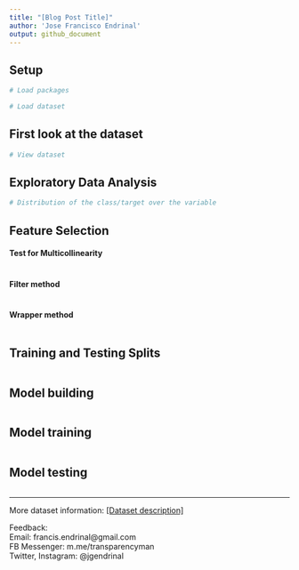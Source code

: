 ```yaml
---
title: "[Blog Post Title]"
author: 'Jose Francisco Endrinal'
output: github_document
---
```


## Setup

```r
# Load packages

# Load dataset

```

## First look at the dataset

```r
# View dataset
```


## Exploratory Data Analysis

```r
# Distribution of the class/target over the variable

```


## Feature Selection


#### Test for Multicollinearity

```r

```

#### Filter method
```r

```

#### Wrapper method
```r

```


## Training and Testing Splits

```r

```


## Model building

```r

```


## Model training

```r

```


## Model testing

```r

```


***
More dataset information: [[Dataset description]](link to website)  

Feedback:  
Email: francis.endrinal@gmail.com  
FB Messenger: m.me/transparencyman  
Twitter, Instagram: @jgendrinal
